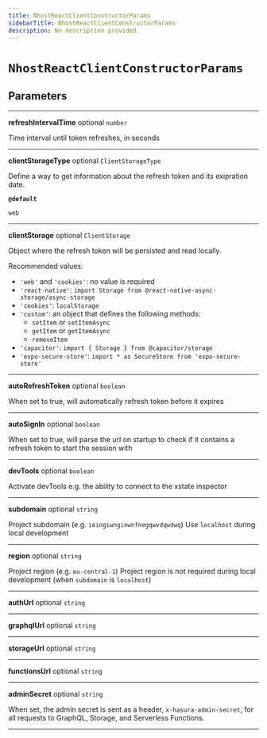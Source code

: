```yaml
---
title: NhostReactClientConstructorParams
sidebarTitle: NhostReactClientConstructorParams
description: No description provided.
---
```


# `NhostReactClientConstructorParams`

## Parameters

---

**<span className="parameter-name">refreshIntervalTime</span>** <span className="optional-status">optional</span> <code>number</code>

Time interval until token refreshes, in seconds

---

**<span className="parameter-name">clientStorageType</span>** <span className="optional-status">optional</span> <code>ClientStorageType</code>

Define a way to get information about the refresh token and its exipration date.

**`@default`**

`web`

---

**<span className="parameter-name">clientStorage</span>** <span className="optional-status">optional</span> <code>ClientStorage</code>

Object where the refresh token will be persisted and read locally.

Recommended values:

- `'web'` and `'cookies'`: no value is required
- `'react-native'`: `import Storage from @react-native-async-storage/async-storage`
- `'cookies'`: `localStorage`
- `'custom'`: an object that defines the following methods:
  - `setItem` or `setItemAsync`
  - `getItem` or `getItemAsync`
  - `removeItem`
- `'capacitor'`: `import { Storage } from @capacitor/storage`
- `'expo-secure-store'`: `import * as SecureStore from 'expo-secure-store'`

---

**<span className="parameter-name">autoRefreshToken</span>** <span className="optional-status">optional</span> <code>boolean</code>

When set to true, will automatically refresh token before it expires

---

**<span className="parameter-name">autoSignIn</span>** <span className="optional-status">optional</span> <code>boolean</code>

When set to true, will parse the url on startup to check if it contains a refresh token to start the session with

---

**<span className="parameter-name">devTools</span>** <span className="optional-status">optional</span> <code>boolean</code>

Activate devTools e.g. the ability to connect to the xstate inspector

---

**<span className="parameter-name">subdomain</span>** <span className="optional-status">optional</span> <code>string</code>

Project subdomain (e.g. `ieingiwnginwnfnegqwvdqwdwq`)
Use `localhost` during local development

---

**<span className="parameter-name">region</span>** <span className="optional-status">optional</span> <code>string</code>

Project region (e.g. `eu-central-1`)
Project region is not required during local development (when `subdomain` is `localhost`)

---

**<span className="parameter-name">authUrl</span>** <span className="optional-status">optional</span> <code>string</code>

---

**<span className="parameter-name">graphqlUrl</span>** <span className="optional-status">optional</span> <code>string</code>

---

**<span className="parameter-name">storageUrl</span>** <span className="optional-status">optional</span> <code>string</code>

---

**<span className="parameter-name">functionsUrl</span>** <span className="optional-status">optional</span> <code>string</code>

---

**<span className="parameter-name">adminSecret</span>** <span className="optional-status">optional</span> <code>string</code>

When set, the admin secret is sent as a header, `x-hasura-admin-secret`,
for all requests to GraphQL, Storage, and Serverless Functions.

---
